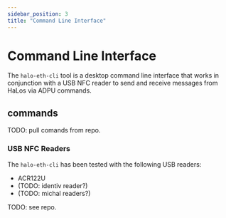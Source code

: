 ```yaml
---
sidebar_position: 3
title: "Command Line Interface"
---
```


# Command Line Interface

The `halo-eth-cli` tool is a desktop command line interface that works in conjunction with a USB NFC reader to send and receive messages from HaLos via ADPU commands.

## commands

TODO: pull comands from repo.

### USB NFC Readers

The `halo-eth-cli` has been tested with the following USB readers:

- ACR122U
- (TODO: identiv reader?)
- (TODO: michal readers?)

TODO: see repo.
